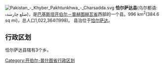 [[File:Pakistan_-_Khyber_Pakhtunkhwa_-_Charsadda.svg|right]]
'''恰尔萨达县'''(乌尔都语: ضلع چارسدہ)，是[[巴基斯坦|巴基斯坦]][[开伯尔－普赫图赫瓦省|开伯尔－普赫图赫瓦省]]西部的一个县。996 km<sup>2</sup>(384.6 sq mi)，总人口1,022,364(1998)。 县治位于[[恰尔萨达|恰尔萨达]]。

== 行政区划 ==
恰尔萨达县辖有3个乡。

{{西北边境省行政区划}}
[[Category:开伯尔-普什图省行政区划|Category:开伯尔-普什图省行政区划]]
